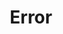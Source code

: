 ---
title: Error
description: Payload definition for the callback event `transcription.error`.
openapi-schema: CallbackTranscriptionErrorPayload
---